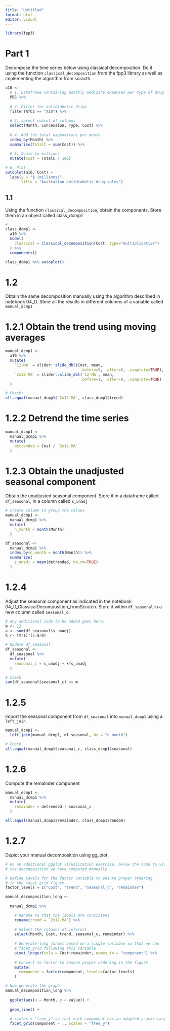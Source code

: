 ```yaml
---
title: "Untitled"
format: html
editor: visual
---
```


```r
library(fpp3)
```

# Part 1

Decompose the time series below using classical decomposition. Do it using the function `classical_decomposition` from the fpp3 library as well as implementing the algorithm from scracth.

```r
a10 <- 
  # 1. Dataframe containing monthly medicare expenses per type of drug
  PBS %>%
  
  # 2. Filter for antidiabetic drigs
  filter(ATC2 == "A10") %>%
  
  # 3. select subset of columns
  select(Month, Concession, Type, Cost) %>%
  
  # 4. Add the total expenditure per month
  index_by(Month) %>% 
  summarise(TotalC = sum(Cost)) %>%
  
  # 5. Scale to millions
  mutate(Cost = TotalC / 1e6)

# 6. Plot
autoplot(a10, Cost) +
  labs(y = "$ (millions)",
       title = "Australian antidiabetic drug sales")
```

## 1.1

Using the function `classical_decomposition`, obtain the components. Store them in an object called class_dcmp1

```r
# 
class_dcmp1 <- 
  a10 %>% 
  model(
    classical = classical_decomposition(Cost, type="multiplicative")
  ) %>% 
  components()

class_dcmp1 %>% autoplot()
```

# 1.2

Obtain the same decomposition manually using the algorithm described in notebook 04_D. Store all the results in different columns of a variable called `manual_dcmp1`

# 1.2.1 Obtain the trend using moving averages

```r
manual_dcmp1 <- 
  a10 %>% 
  mutate(
    `12-MA` = slider::slide_dbl(Cost, mean,
                                 .before=5, .after=6, .complete=TRUE),
    `2x12-MA` = slider::slide_dbl(`12-MA`, mean,
                                 .before=1, .after=0, .complete=TRUE)
  )

# Check: 
all.equal(manual_dcmp1$`2x12-MA`, class_dcmp1$trend)
```

# 1.2.2 Detrend the time series

```r
manual_dcmp1 <- 
  manual_dcmp1 %>% 
  mutate(
    detrended = Cost / `2x12-MA`
  )
```

# 1.2.3 Obtain the unadjusted seasonal component

Obtain the unadjusted seasonal component. Store it in a dataframe called `df_seasonal`, in a column called `s_unadj`

```r
# Create column to group the values
manual_dcmp1 <- 
  manual_dcmp1 %>% 
  mutate(
    n_month = month(Month)
  )

df_seasonal <- 
  manual_dcmp1 %>% 
  index_by(n_month = month(Month)) %>% 
  summarize(
    s_unadj = mean(detrended, na.rm=TRUE)
  )
```

# 1.2.4

Adjust the seasonal component as indicated in the notebook 04_D_ClassicalDecomposition_fromScratch. Store it within `df_seasonal` in a new column called `seasonal_c`.

```r
# Any additional code to be added goes here:
m <- 12
a <- sum(df_seasonal$s_unadj)
k <- (m/a)*(1-a/m)

# Update df_seasonal
df_seasonal <- 
  df_seasonal %>% 
  mutate(
    seasonal_c = s_unadj + k*s_unadj
  )

# Check
sum(df_seasonal$seasonal_c) == m
```

# 1.2.5

Import the seasonal component from `df_seasonal` into `manual_dcmp1` using a `left_join`

```r
manual_dcmp1 <- 
  left_join(manual_dcmp1, df_seasonal, by = "n_month")

# Check
all.equal(manual_dcmp1$seasonal_c, class_dcmp1$seasonal)
```

# 1.2.6

Compute the remainder component

```r
manual_dcmp1 <- 
  manual_dcmp1 %>% 
  mutate(
    remainder = detrended / seasonal_c
  )

all.equal(manual_dcmp1$remainder, class_dcmp1$random)
```

# 1.2.7

Depict your manual decomposition using gg_plot

```r
# As an additional ggplot visualization exercise, below the code to visualize
# the decomposition we have computed manually

# Define levels for the factor variable to ensure proper ordering
# in the facet grid figure.
factor_levels = c("Cost", "trend", "seasonal_c", "remainder")

manual_decomposition_long <- 
  
  manual_dcmp1 %>% 

    # Rename so that the labels are consistent
    rename(trend = `2x12-MA`) %>% 
  
    # Select the columns of interest
    select(Month, Cost, trend, seasonal_c, remainder) %>% 
  
    # Generate long format based on a single variable so that we can
    # facet_grid following this variable
    pivot_longer(cols = Cost:remainder, names_to = "component") %>% 
    
    # Convert to factor to ensure proper ordering in the figure
    mutate(
      component = factor(component, levels=factor_levels)
    )

# Now generate the graph
manual_decomposition_long %>% 
  
  ggplot(aes(x = Month, y = value)) +
  
  geom_line() +
  
  # scales = "free_y" so that each component has an adapted y-axis range
  facet_grid(component ~ ., scales = "free_y")
```
